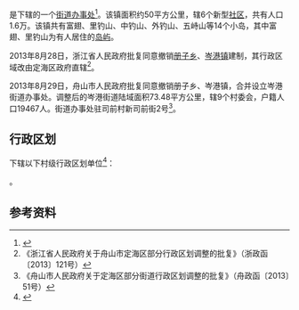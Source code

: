 {{中国乡级行政区|33/09/02/102/000}}

'''{{PAGENAMEBASE}}'''是{{PRC admin/fullname|33/09/02/102/000|3}}下辖的一个[[街道办事处|街道办事处]]<ref>{{PRC admin/ref sgc|{{PRC admin/parent|33/09/02/102/000}}}}</ref>。该镇面积约50平方公里，辖6个新型[[社区|社区]]，共有人口1.6万。该镇共有富翅、里钓山、中钓山、外钓山、五峙山等14个小岛，其中富翅、里钓山为有人居住的[[岛屿|岛屿]]。

2013年8月28日，浙江省人民政府批复同意撤销[[册子乡|册子乡]]、[[岑港镇|岑港镇]]建制，其行政区域改由定海区政府直辖<ref>《浙江省人民政府关于舟山市定海区部分行政区划调整的批复》（浙政函〔2013〕121号）</ref>。

2013年8月29日，舟山市人民政府批复同意撤销册子乡、岑港镇，合并设立岑港街道办事处。调整后的岑港街道陆域面积73.48平方公里，辖9个村委会，户籍人口19467人。街道办事处驻司前村新司前街2号<ref>《舟山市人民政府关于定海区部分街道行政区划调整的批复》（舟政函〔2013〕51号）</ref>。

== 行政区划 ==
{{PAGENAMEBASE}}下辖以下村级行政区划单位<ref>{{PRC admin/ref sgc|33/09/02/102/000}}</ref>：

{{PRC admin/children|33/09/02/102/000}}。

== 参考资料 ==
{{reflist}}

{{浙江行政区划小作品}}
{{PRC admin/navcat|33/09/02/102/000}}
